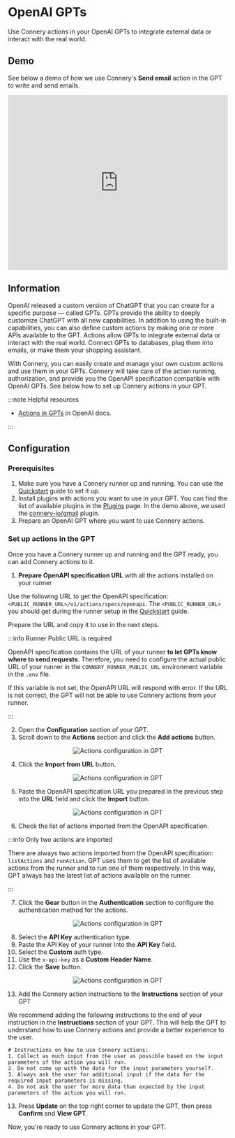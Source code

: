 # OpenAI GPTs

Use Connery actions in your OpenAI GPTs to integrate external data or interact with the real world.

## Demo

See below a demo of how we use Connery's **Send email** action in the GPT to write and send emails.

<iframe
  width="100%"
  height="400"
  src="https://www.youtube.com/embed/td9Y_6mlV10?si=jQef1IjqBwyoUD4P&amp;controls=0"
  title="YouTube video player"
  frameborder="0"
  allow="accelerometer; autoplay; clipboard-write; encrypted-media; gyroscope; picture-in-picture; web-share"
  allowfullscreen
></iframe>

## Information

OpenAI released a custom version of ChatGPT that you can create for a specific purpose — called GPTs.
GPTs provide the ability to deeply customize ChatGPT with all new capabilities.
In addition to using the built-in capabilities, you can also define custom actions by making one or more APIs available to the GPT.
Actions allow GPTs to integrate external data or interact with the real world.
Connect GPTs to databases, plug them into emails, or make them your shopping assistant.

With Connery, you can easily create and manage your own custom actions and use them in your GPTs.
Connery will take care of the action running, authorization, and provide you the OpenAPI specification compatible with OpenAI GPTs.
See below how to set up Connery actions in your GPT.

:::note Helpful resources

- [Actions in GPTs](https://platform.openai.com/docs/actions) in OpenAI docs.

:::

## Configuration

### Prerequisites

1. Make sure you have a Connery runner up and running.
   You can use the [Quickstart](/docs/runner/quick-start/) guide to set it up.
2. Install plugins with actions you want to use in your GPT.
   You can find the list of available plugins in the [Plugins](/docs/plugins/) page.
   In the demo above, we used the [connery-io/gmail](https://github.com/connery-io/gmail) plugin.
3. Prepare an OpenAI GPT where you want to use Connery actions.

### Set up actions in the GPT

Once you have a Connery runner up and running and the GPT ready, you can add Connery actions to it.

1. **Prepare OpenAPI specification URL** with all the actions installed on your runner

Use the following URL to get the OpenAPI specification: `<PUBLIC_RUNNER_URL>/v1/actions/specs/openapi`.
The `<PUBLIC_RUNNER_URL>` you should get during the runner setup in the [Quickstart](/docs/runner/quick-start/) guide.

Prepare the URL and copy it to use in the next steps.

:::info Runner Public URL is required

OpenAPI specification contains the URL of your runner **to let GPTs know where to send requests**.
Therefore, you need to configure the actual public URL of your runner in the `CONNERY_RUNNER_PUBLIC_URL` environment variable in the `.env` file.

If this variable is not set, the OpenAPI URL will respond with error. If the URL is not correct, the GPT will not be able to use Connery actions from your runner.

:::

2. Open the **Configuration** section of your GPT.
3. Scroll down to the **Actions** section and click the **Add actions** button.

<p align="center">
  <img
    src="/img/openai/actions-configuration-in-gpt-1@2x.png"
    alt="Actions configuration in GPT"
  />
</p>

4. Click the **Import from URL** button.

<p align="center">
  <img
    src="/img/openai/actions-configuration-in-gpt-2@2x.png"
    alt="Actions configuration in GPT"
  />
</p>

5. Paste the OpenAPI specification URL you prepared in the previous step into the **URL** field and click the **Import** button.

<p align="center">
  <img
    src="/img/openai/actions-configuration-in-gpt-3@2x.png"
    alt="Actions configuration in GPT"
  />
</p>

6. Check the list of actions imported from the OpenAPI specification.

:::info Only two actions are imported

There are always two actions imported from the OpenAPI specification: `listActions` and `runAction`.
GPT uses them to get the list of available actions from the runner and to run one of them respectively.
In this way, GPT always has the latest list of actions available on the runner.

:::

7. Click the **Gear** button in the **Authentication** section to configure the authentication method for the actions.

<p align="center">
  <img
    src="/img/openai/actions-configuration-in-gpt-4@2x.png"
    alt="Actions configuration in GPT"
  />
</p>

8. Select the **API Key** authentication type.
9. Paste the API Key of your runner into the **API Key** field.
10. Select the **Custom** auth type.
11. Use the `x-api-key` as a **Custom Header Name**.
12. Click the **Save** button.

<p align="center">
  <img
    src="/img/openai/actions-configuration-in-gpt-5@2x.png"
    alt="Actions configuration in GPT"
  />
</p>

13. Add the Connery action instructions to the **Instructions** section of your GPT

We recommend adding the following instructions to the end of your instruction in the **Instructions** section of your GPT.
This will help the GPT to understand how to use Connery actions and provide a better experience to the user.

```text
# Instructions on how to use Connery actions:
1. Collect as much input from the user as possible based on the input parameters of the action you will run.
2. Do not come up with the data for the input parameters yourself.
3. Always ask the user for additional input if the data for the required input parameters is missing.
4. Do not ask the user for more data than expected by the input parameters of the action you will run.
```

13. Press **Update** on the top right corner to update the GPT, then press **Confirm** and **View GPT**.

Now, you're ready to use Connery actions in your GPT.

